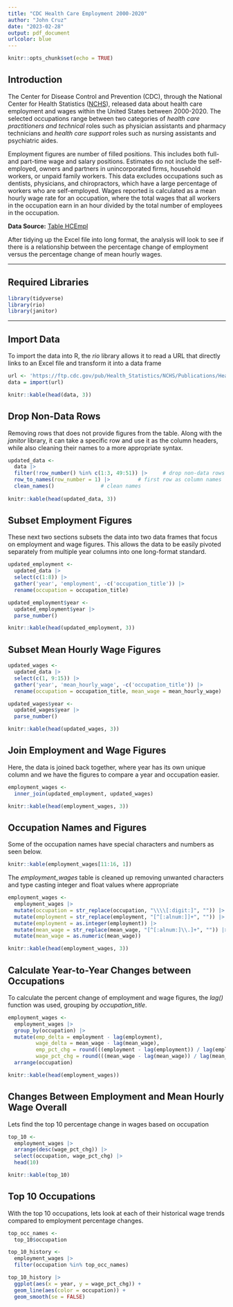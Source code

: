 ```yaml
---
title: "CDC Health Care Employment 2000-2020"
author: "John Cruz"
date: "2023-02-28"
output: pdf_document
urlcolor: blue
---
```


```r
knitr::opts_chunk$set(echo = TRUE)
```

## Introduction

The Center for Disease Control and Prevention (CDC), through the National Center for Health Statistics ([NCHS](https://www.cdc.gov/nchs/hus/data-finder.htm)), released data about 
health care employment and wages within the United States between 2000-2020. The selected occupations range between two categories of *health care practitioners and technical* roles such as physician assistants and pharmacy technicians and *health care support* roles such as nursing assistants and psychiatric aides. 

Employment figures are number of filled positions. This includes both full- and part-time wage and salary positions. Estimates do not include the self-employed, owners and partners in unincorporated firms, household workers, or unpaid family workers. This data excludes occupations such as dentists, physicians, and chiropractors, which have a large percentage of workers who are self-employed. Wages reported is calculated as a mean hourly wage rate for an occupation, where the total wages that all workers in the occupation earn in an hour divided by the total number of employees in the occupation.   

**Data Source:** [Table HCEmpl](https://ftp.cdc.gov/pub/Health_Statistics/NCHS/Publications/Health_US/hus20-21tables/hcempl.xlsx)

After tidying up the Excel file into long format, the analysis will look to see if there is a relationship between the percentage change of employment versus the percentage change of mean hourly wages.   

---

## Required Libraries

```r
library(tidyverse)
library(rio)
library(janitor)
```

---

## Import Data

To import the data into R, the *rio* library allows it to read a URL that directly links to an Excel file and transform it into a data frame 

```r
url <- 'https://ftp.cdc.gov/pub/Health_Statistics/NCHS/Publications/Health_US/hus20-21tables/hcempl.xlsx'
data = import(url)

knitr::kable(head(data, 3))
```

## Drop Non-Data Rows

Removing rows that does not provide figures from the table. Along with the *janitor* library, it can take a specific row and use it as the column headers, while also cleaning their names to a more appropriate syntax.  

```r

updated_data <- 
  data |> 
  filter(!row_number() %in% c(1:3, 49:51)) |>     # drop non-data rows
  row_to_names(row_number = 1) |>         # first row as column names
  clean_names()               # clean names
  
knitr::kable(head(updated_data, 3))
```

## Subset Employment Figures

These next two sections subsets the data into two data frames that focus on employment and wage figures. This allows the data to be easily pivoted separately from multiple year columns into one long-format standard.

```r
updated_employment <- 
  updated_data |> 
  select(c(1:8)) |> 
  gather('year', 'employment', -c('occupation_title')) |> 
  rename(occupation = occupation_title)

updated_employment$year <- 
  updated_employment$year |> 
  parse_number()

knitr::kable(head(updated_employment, 3))

```

## Subset Mean Hourly Wage Figures

```r
updated_wages <- 
  updated_data |> 
  select(c(1, 9:15)) |> 
  gather('year', 'mean_hourly_wage', -c('occupation_title')) |> 
  rename(occupation = occupation_title, mean_wage = mean_hourly_wage)

updated_wages$year <- 
  updated_wages$year |> 
  parse_number()

knitr::kable(head(updated_wages, 3))
```

## Join Employment and Wage Figures

Here, the data is joined back together, where year has its own unique column and we have the figures to compare a year and occupation easier. 

```r
employment_wages <-
  inner_join(updated_employment, updated_wages)

knitr::kable(head(employment_wages, 3))
```

## Occupation Names and Figures

Some of the occupation names have special characters and numbers as seen below. 

```r
knitr::kable(employment_wages[11:16, 1])
```

The *employment_wages* table is cleaned up removing unwanted characters and type casting integer and float values where appropriate

```r
employment_wages <- 
  employment_wages |> 
  mutate(occupation = str_replace(occupation, "\\\\[:digit:]", "")) |>  # clean occupation titles
  mutate(employment = str_replace(employment, "[^[:alnum:]]+", "")) |>               # clean employment
  mutate(employment = as.integer(employment)) |> 
  mutate(mean_wage = str_replace(mean_wage, "[^[:alnum:]\\.]+", "")) |>     # clean wages
  mutate(mean_wage = as.numeric(mean_wage))

knitr::kable(head(employment_wages, 3))
```

## Calculate Year-to-Year Changes between Occupations

To calculate the percent change of employment and wage figures, the *lag()* function was used, grouping by *occupation_title*.  

```r
employment_wages <- 
  employment_wages |> 
  group_by(occupation) |>
  mutate(emp_delta = employment - lag(employment),
         wage_delta = mean_wage - lag(mean_wage), 
         emp_pct_chg = round(((employment - lag(employment)) / lag(employment)), 3),
         wage_pct_chg = round(((mean_wage - lag(mean_wage)) / lag(mean_wage)), 4)) |> 
  arrange(occupation)

knitr::kable(head(employment_wages))
```

## Changes Between Employment and Mean Hourly Wage Overall

Lets find the top 10 percentage change in wages based on occupation

``` r
top_10 <- 
  employment_wages |> 
  arrange(desc(wage_pct_chg)) |> 
  select(occupation, wage_pct_chg) |> 
  head(10)

knitr::kable(top_10)
```

## Top 10 Occupations 

With the top 10 occupations, lets look at each of their historical wage trends compared to employment percentage changes.

```r
top_occ_names <- 
  top_10$occupation

top_10_history <- 
  employment_wages |> 
  filter(occupation %in% top_occ_names)
```

``` r
top_10_history |>
  ggplot(aes(x = year, y = wage_pct_chg)) +
  geom_line(aes(color = occupation)) +
  geom_smooth(se = FALSE)

```